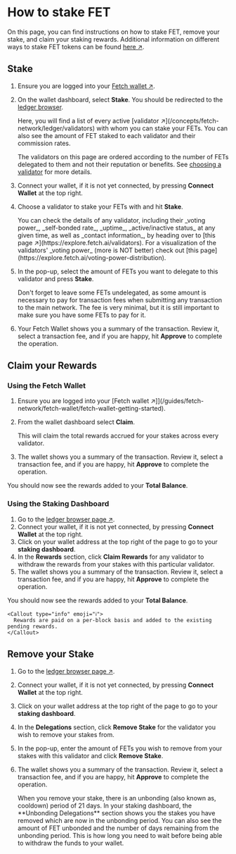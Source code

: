 
# How to stake FET

On this page, you can find instructions on how to stake FET, remove your stake, and claim your staking rewards.
Additional information on different ways to stake FET tokens can be found [here ↗️](/guides/fetch-network/different-ways-to-stake-the-fet-token).

## Stake

1. Ensure you are logged into your [Fetch wallet ↗️](/guides/fetch-network/fetch-wallet/fetch-wallet-getting-started).
2. On the wallet dashboard, select **Stake**. You should be redirected to the [ledger browser](https://browse-fetchhub.fetch.ai/validators).

    <Callout type="info" emoji="ℹ️">
      Here, you will find a list of every active [validator ↗️](/concepts/fetch-network/ledger/validators) with whom you can stake your FETs. You can also see the amount of FET staked to each validator and their commission rates.

      The validators on this page are ordered according to the number of FETs delegated to them and not their reputation or benefits. See [choosing a validator](/guides/fetch-network/re-delegating-staked-fet-token#choosing-a-validator) for more details.
    </Callout>

3. Connect your wallet, if it is not yet connected, by pressing **Connect Wallet** at the top right.

4. Choose a validator to stake your FETs with and hit **Stake**.

    <Callout type="info" emoji="ℹ️">
      You can check the details of any validator, including their _voting power_, _self-bonded rate_, _uptime_, _active/inactive status_ at any given time, as well as _contact information_, by heading over to [this page ↗️](https://explore.fetch.ai/validators). For a visualization of the validators' _voting power_ (more is NOT better) check out [this page](https://explore.fetch.ai/voting-power-distribution).
    </Callout>

5. In the pop-up, select the amount of FETs you want to delegate to this validator and press **Stake**.

    <Callout type="info" emoji="ℹ️">
      Don't forget to leave some FETs undelegated, as some amount is necessary to pay for transaction fees when submitting any transaction to the main network. The fee is very minimal, but it is still important to make sure you have some FETs to pay for it.
    </Callout>

6. Your Fetch Wallet shows you a summary of the transaction. Review it, select a transaction fee, and if you are happy, hit **Approve** to complete the operation.

## Claim your Rewards

### Using the Fetch Wallet

1. Ensure you are logged into your [Fetch wallet ↗️]](/guides/fetch-network/fetch-wallet/fetch-wallet-getting-started).
2. From the wallet dashboard select **Claim**.

    <Callout type="info" emoji="ℹ️">
      This will claim the total rewards accrued for your stakes across every validator.
    </Callout>

3. The wallet shows you a summary of the transaction. Review it, select a transaction fee, and if you are happy, hit **Approve** to complete the operation.

You should now see the rewards added to your **Total Balance**.

### Using the Staking Dashboard

1. Go to the [ledger browser page ↗️](https://browse-fetchhub.fetch.ai/validators).
2. Connect your wallet, if it is not yet connected, by pressing **Connect Wallet** at the top right.
3. Click on your wallet address at the top right of the page to go to your **staking dashboard**.
4. In the **Rewards** section, click **Claim Rewards** for any validator to withdraw the rewards from your stakes with this particular validator.
5. The wallet shows you a summary of the transaction. Review it, select a transaction fee, and if you are happy, hit **Approve** to complete the operation.

You should now see the rewards added to your **Total Balance**.

    <Callout type="info" emoji="ℹ️">
      Rewards are paid on a per-block basis and added to the existing pending rewards.
    </Callout>

## Remove your Stake

1. Go to the [ledger browser page ↗️](https://browse-fetchhub.fetch.ai/validators).
2. Connect your wallet, if it is not yet connected, by pressing **Connect Wallet** at the top right.
3. Click on your wallet address at the top right of the page to go to your **staking dashboard**.
4. In the **Delegations** section, click **Remove Stake** for the validator you wish to remove your stakes from.
5. In the pop-up, enter the amount of FETs you wish to remove from your stakes with this validator and click **Remove Stake**.
6. The wallet shows you a summary of the transaction. Review it, select a transaction fee, and if you are happy, hit **Approve** to complete the operation.

    <Callout type="info" emoji="ℹ️">
      When you remove your stake, there is an unbonding (also known as, cooldown) period of 21 days. In your staking dashboard, the **Unbonding Delegations** section shows you the stakes you have removed which are now in the unbonding period. You can also see the amount of FET unbonded and the number of days remaining from the unbonding period. This is how long you need to wait before being able to withdraw the funds to your wallet.
    </Callout>
